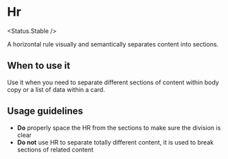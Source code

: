 
# Hr

<Status.Stable />

A horizontal rule visually and semantically separates content into sections.

<Story id="components-hr--base" />
<Props />

## When to use it

Use it when you need to separate different sections of content within body copy or a list of data within a card.

## Usage guidelines

- **Do** properly space the HR from the sections to make sure the division is clear
- **Do not** use HR to separate totally different content, it is used to break sections of related content
